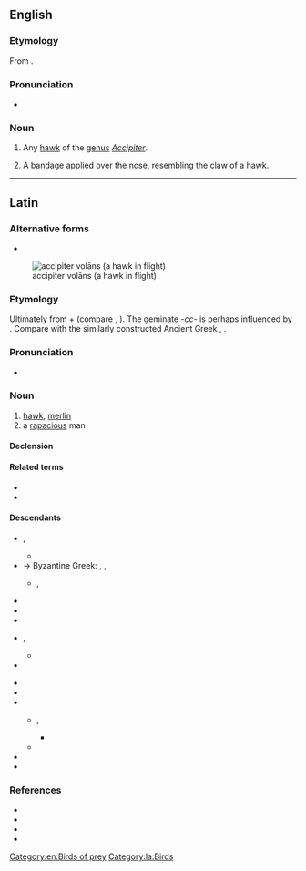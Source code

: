 {{also|Accipiter}}
==English==

===Etymology===
From {{etyl|la|en}} {{m|la|accipiter||hawk}}.

===Pronunciation===
* {{a|US}} {{IPA|en|/æk.ˈsɪp.ə.tɚ/}}

===Noun===
{{en-noun}}

# {{lb|en|ornithology}} Any [[hawk]] of the [[genus]] ''[[Accipiter]]''.
# {{lb|en|medical|surgery}} A [[bandage]] applied over the [[nose]], resembling the claw of a hawk.

[[Category:en:Birds of prey]]

----

==Latin==

===Alternative forms===
* {{alter|la|*auceptor||Vulgar Latin}}
[[File:Accipiter nisus -in flight-8-4c.jpg|thumb|accipiter volāns (a hawk in flight)]]

===Etymology===
Ultimately from {{der|la|ine-pro|*h₂eḱ-|*h₂eḱus|sharp}} + {{m|ine-pro|*péth₂r̥||feather, wing}} (compare {{m|la|acus}}, {{m|la|penna}}). The geminate ''-cc-'' is perhaps influenced by {{m|la|accipiō||take, seize}}. Compare with the similarly constructed Ancient Greek {{m|grc|ὠκύπτερος||swift-winged}}, {{cog|sla-pro|*astrębъ|*asъtr(ębъ)}}.

===Pronunciation===
* {{la-IPA|eccl=yes}}

===Noun===
{{la-noun|accipiter<3>|g=m}}

# [[hawk]], [[merlin]]
# a [[rapacious]] man

====Declension====
{{la-ndecl|accipiter<3>}}

====Related terms====
* {{l|la|accipiō}}
* {{l|la|astur}}

====Descendants====
{{top2}}
* {{desc|an|astor}}, {{l|an|azor}}
** {{desc|eu|aztore|bor=1}}
* → Byzantine Greek: {{l|el|ξιφτέρι}}, {{l|el|ξεφτέρι}}, {{l|el|ἐξιφτέριν}}
** {{desc|sq|qift|bor=1}}, {{l|sq|skifter}}
* {{desc|ca|astor}}
* {{desc|co|altore}}
* {{desc|en|accipiter|bor=1}}
* {{desc|fro|hostur}}, {{l|fro|ostur}}
** {{desc|fr|autour}}
* {{desc|it|astore}}
{{mid2}}
* {{desc|lmo|astor}}
* {{desc|oc|astor}}
* {{desc|roa-opt|açor}}
** {{desc|pt|açor}}, {{l|pt|Açores}}
*** {{desc|en|Azores|bor=1}}
** {{desc|gl|azor}}
* {{desc|sc|istore}}
* {{desc|es|azor}}
{{bottom}}

===References===
* {{R:L&S}}
* {{R:Elementary Lewis}}
* {{R:Gaffiot}}
* {{R:Peck}}

[[Category:la:Birds]]